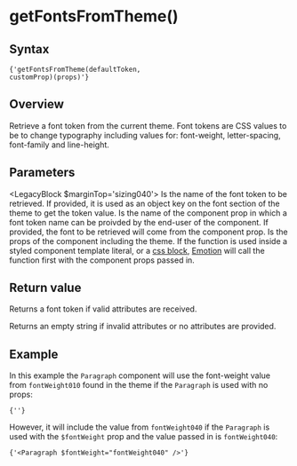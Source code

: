 

# getFontsFromTheme()

## Syntax

<Code>{'getFontsFromTheme(defaultToken, customProp)(props)'}</Code>

## Overview

Retrieve a font token from the current theme. Font tokens are CSS values to be to change typography including values for: font-weight, letter-spacing, font-family and line-height.

## Parameters

<LegacyBlock $marginTop='sizing040'>
  <Prop name='defaultToken' type='ThemeToken'>
    Is the name of the font token to be retrieved. If provided, it is used as an object key on the font section of the theme to get the token value.
  </Prop>
  <Prop name='customProp' type="Exclude<keyof Props, 'theme'>">
    Is the name of the component prop in which a font token name can be proivded by the end-user of the component. If provided, the font to be retrieved will come from the component prop.
  </Prop>
  <Prop name='props' type='Props'>
    Is the props of the component including the theme. If the function is used inside a styled component template literal, or a [css block](/utils/css), [Emotion](https://emotion.sh/docs/) will call the function first with the component props passed in.
  </Prop>
</LegacyBlock>

## Return value

Returns a font token if valid attributes are received.

Returns an empty string if invalid attributes or no attributes are provided.

## Example

<CodeFromFile language="text" path="examples/utils/get-fonts-from-theme.tsx"/>

In this example the `Paragraph` component will use the font-weight value from `fontWeight010` found in the theme if the `Paragraph` is used with no props:

<Code>{'<Paragraph />'}</Code>

However, it will include the value from `fontWeight040` if the `Paragraph` is used with the `$fontWeight` prop and the value passed in is `fontWeight040`:

<Code>{'<Paragraph $fontWeight="fontWeight040" />'}</Code>
